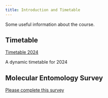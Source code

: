 ```yaml
---
title: Introduction and Timetable
---
```


Some useful information about the course.

## Timetable

<a href="https://liveharperac-my.sharepoint.com/:w:/g/personal/ssegar_harper-adams_ac_uk/EQhK9-KWJ4xDmd7bqKGEb2MB3jNKswOsPGXDCGSckkLtVA?e=25vsa1">Timetable 2024</a> 

A dynamic timetable for 2024

## Molecular Entomology Survey


<a href="https://forms.office.com/e/YB2VWXtUJM
">Please complete this survey</a> 